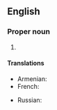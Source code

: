 {{also|ebu|.ebu}}
==English==

===Proper noun===
{{en-proper noun}}

# {{initialism of|{{w|European Broadcasting Union}}|lang=en}}

====Translations====
{{trans-top|European Broadcasting Union}}
* Armenian: {{t|hy|ԵՀՄ}}
* French: {{t|fr|UER}}
{{trans-mid}}
* Russian: {{t|ru|ЕВС}}
{{trans-bottom}}
